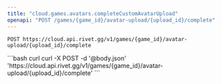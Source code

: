 ```yaml
---
title: "cloud.games.avatars.completeCustomAvatarUpload"
openapi: "POST /games/{game_id}/avatar-upload/{upload_id}/complete"
---
```


```
POST https://cloud.api.rivet.gg/v1/games/{game_id}/avatar-upload/{upload_id}/complete
```


<RequestExample>
```bash curl
curl -X POST -d '@body.json' 'https://cloud.api.rivet.gg/v1/games/{game_id}/avatar-upload/{upload_id}/complete'
```
</RequestExample>
